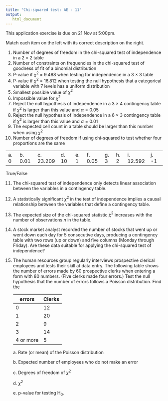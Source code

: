 ```yaml
---
title: "Chi-squared test: AE - 11"
output: 
   html_document
---
```


::: callout-important
This application exercise is due on 21 Nov at 5:00pm.
:::

Match each item on the left with its correct description on the right.

1.  Number of degrees of freedom in the chi-squared test of independence in a 2 × 2 table
2.  Number of constraints on frequencies in the chi-squared test of goodness of fit of a binomial distribution
3.  P-value if $\chi^2$ = 9.488 when testing for independence in a 3 × 3 table
4.  P-value if $\chi^2$ = 16.812 when testing the null hypothesis that a categorical variable with 7 levels has a uniform distribution
5.  Smallest possible value of $\chi^2$
6.  Impossible value for $\chi^2$
7.  Reject the null hypothesis of independence in a 3 × 4 contingency table if $\chi^2$ is larger than this value and $\alpha = 0.05$
8.  Reject the null hypothesis of independence in a 6 × 3 contingency table if $\chi^2$ is larger than this value and $\alpha = 0.01$
9.  The expected cell count in a table should be larger than this number when using $\chi^2$
10. Number of degrees of freedom if using chi-squared to test whether four proportions are the same

|       |          |            |        |       |          |       |       |            |        |
|-------|----------|------------|--------|-------|----------|-------|-------|------------|--------|
| a\. 0 | b\. 0.01 | c\. 23.209 | d\. 10 | e\. 1 | f\. 0.05 | g\. 3 | h\. 2 | i\. 12.592 | j\. -1 |

True/False

11. The chi-squared test of independence only detects linear association between the variables in a contingency table.

12. A statistically significant $\chi^2$ in the test of independence implies a causal relationship between the variables that define a contingency table.

13. The expected size of the chi-squared statistic $\chi^2$ increases with the number of observations $n$ in the table.

14. A stock market analyst recorded the number of stocks that went up or went down each day for 5 consecutive days, producing a contingency table with two rows (up or down) and five columns (Monday through Friday). Are these data suitable for applying the chi-squared test of independence?

15. The human resources group regularly interviews prospective clerical employees and tests their skill at data entry. The following table shows the number of errors made by 60 prospective clerks when entering a form with 80 numbers. (Five clerks made four errors.) Test the null hypothesis that the number of errors follows a Poisson distribution. Find the

    | errors    | Clerks |
    |-----------|--------|
    | 0         | 12     |
    | 1         | 20     |
    | 2         | 9      |
    | 3         | 14     |
    | 4 or more | 5      |

    a\. Rate (or mean) of the Poisson distribution

    b\. Expected number of employees who do not make an error

    c\. Degrees of freedom of $\chi^2$

    d\. $\chi^2$

    e\. p-value for testing H~0~.
